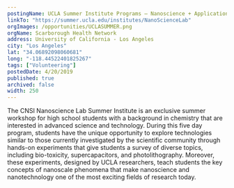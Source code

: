 ```yaml
---
postingName: UCLA Summer Institute Programs – Nanoscience + Applications of Nanoscience
linkTo: "https://summer.ucla.edu/institutes/NanoScienceLab"
orgImages: /opportunities/UCLASUMMER.png
orgName: Scarborough Health Network
address: University of California - Los Angeles
city: "Los Angeles"
lat: "34.06892098060681"
long: "-118.44522401825267"
tags: ["Volunteering"]
postedDate: 4/20/2019
published: true 
archived: false 
width: 250
---
```

<div>
<p> The CNSI Nanoscience Lab Summer Institute is an exclusive summer workshop for high school students with a background in chemistry that are interested in 
advanced science and technology. During this five day program, students have the unique opportunity to explore technologies similar to those currently 
investigated by the scientific community through hands-on experiments that give students a survey of diverse topics, including bio-toxicity, supercapacitors, 
and photolithography. Moreover, these experiments, designed by UCLA researchers, teach students the key concepts of nanoscale phenomena that make nanoscience 
and nanotechnology one of the most exciting fields of research today. </p>
</div>